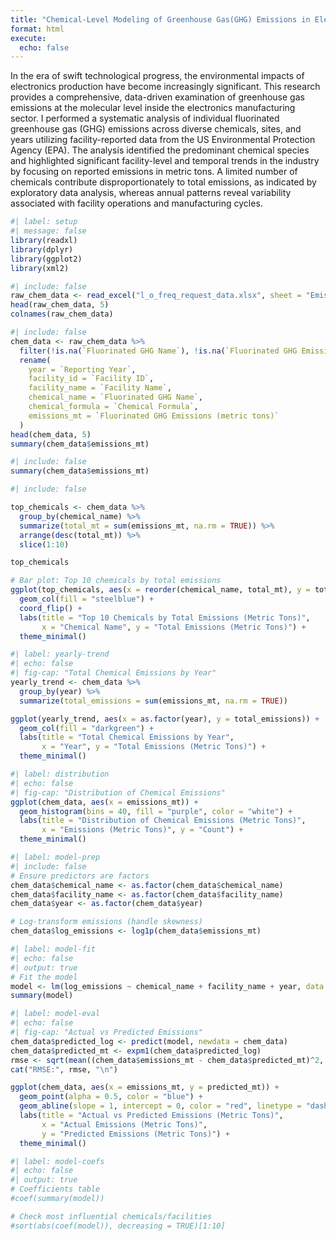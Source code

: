 ```yaml
---
title: "Chemical-Level Modeling of Greenhouse Gas(GHG) Emissions in Electronics Manufacturing: An Empirical Analysis Using Facility-Reported EPA Data"
format: html
execute:
  echo: false
---
```



In the era of swift technological progress, the environmental impacts of electronics production have become increasingly significant. This research provides a comprehensive, data-driven examination of greenhouse gas emissions at the molecular level inside the electronics manufacturing sector. I performed a systematic analysis of individual fluorinated greenhouse gas (GHG) emissions across diverse chemicals, sites, and years utilizing facility-reported data from the US Environmental Protection Agency (EPA). The analysis identified the predominant chemical species and highlighted significant facility-level and temporal trends in the industry by focusing on reported emissions in metric tons. A limited number of chemicals contribute disproportionately to total emissions, as indicated by exploratory data analysis, whereas annual patterns reveal variability associated with facility operations and manufacturing cycles.



```r
#| label: setup
#| message: false
library(readxl)
library(dplyr)
library(ggplot2)
library(xml2)
```


```r
#| include: false
raw_chem_data <- read_excel("l_o_freq_request_data.xlsx", sheet = "Emissions from P&T Proc by Chem")
head(raw_chem_data, 5)
colnames(raw_chem_data)

```


```r
#| include: false
chem_data <- raw_chem_data %>%
  filter(!is.na(`Fluorinated GHG Name`), !is.na(`Fluorinated GHG Emissions (metric tons)`)) %>%
  rename(
    year = `Reporting Year`,
    facility_id = `Facility ID`,
    facility_name = `Facility Name`,
    chemical_name = `Fluorinated GHG Name`,
    chemical_formula = `Chemical Formula`,
    emissions_mt = `Fluorinated GHG Emissions (metric tons)`
  )
head(chem_data, 5)
summary(chem_data$emissions_mt)

```


```r
#| include: false
summary(chem_data$emissions_mt)
```

```r
#| include: false

top_chemicals <- chem_data %>%
  group_by(chemical_name) %>%
  summarize(total_mt = sum(emissions_mt, na.rm = TRUE)) %>%
  arrange(desc(total_mt)) %>%
  slice(1:10)

top_chemicals
```

```r
# Bar plot: Top 10 chemicals by total emissions
ggplot(top_chemicals, aes(x = reorder(chemical_name, total_mt), y = total_mt)) +
  geom_col(fill = "steelblue") +
  coord_flip() +
  labs(title = "Top 10 Chemicals by Total Emissions (Metric Tons)",
       x = "Chemical Name", y = "Total Emissions (Metric Tons)") +
  theme_minimal()

```


```r
#| label: yearly-trend
#| echo: false
#| fig-cap: "Total Chemical Emissions by Year"
yearly_trend <- chem_data %>%
  group_by(year) %>%
  summarize(total_emissions = sum(emissions_mt, na.rm = TRUE))

ggplot(yearly_trend, aes(x = as.factor(year), y = total_emissions)) +
  geom_col(fill = "darkgreen") +
  labs(title = "Total Chemical Emissions by Year",
       x = "Year", y = "Total Emissions (Metric Tons)") +
  theme_minimal()

```


```r
#| label: distribution
#| echo: false
#| fig-cap: "Distribution of Chemical Emissions"
ggplot(chem_data, aes(x = emissions_mt)) +
  geom_histogram(bins = 40, fill = "purple", color = "white") +
  labs(title = "Distribution of Chemical Emissions (Metric Tons)",
       x = "Emissions (Metric Tons)", y = "Count") +
  theme_minimal()

```


```r
#| label: model-prep
#| include: false
# Ensure predictors are factors
chem_data$chemical_name <- as.factor(chem_data$chemical_name)
chem_data$facility_name <- as.factor(chem_data$facility_name)
chem_data$year <- as.factor(chem_data$year)

# Log-transform emissions (handle skewness)
chem_data$log_emissions <- log1p(chem_data$emissions_mt)

#| label: model-fit
#| echo: false
#| output: true
# Fit the model
model <- lm(log_emissions ~ chemical_name + facility_name + year, data = chem_data)
summary(model)

```


```r
#| label: model-eval
#| echo: false
#| fig-cap: "Actual vs Predicted Emissions"
chem_data$predicted_log <- predict(model, newdata = chem_data)
chem_data$predicted_mt <- expm1(chem_data$predicted_log)
rmse <- sqrt(mean((chem_data$emissions_mt - chem_data$predicted_mt)^2, na.rm = TRUE))
cat("RMSE:", rmse, "\n")

ggplot(chem_data, aes(x = emissions_mt, y = predicted_mt)) +
  geom_point(alpha = 0.5, color = "blue") +
  geom_abline(slope = 1, intercept = 0, color = "red", linetype = "dashed") +
  labs(title = "Actual vs Predicted Emissions (Metric Tons)",
       x = "Actual Emissions (Metric Tons)",
       y = "Predicted Emissions (Metric Tons)") +
  theme_minimal()

```


```r
#| label: model-coefs
#| echo: false
#| output: true
# Coefficients table
#coef(summary(model))

# Check most influential chemicals/facilities
#sort(abs(coef(model)), decreasing = TRUE)[1:10]

```
